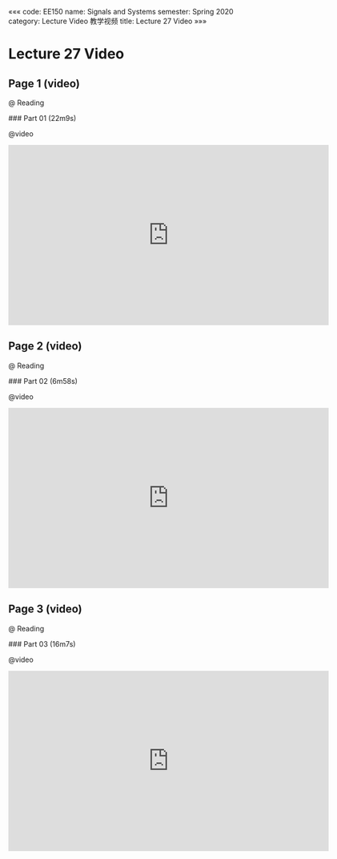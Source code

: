 «««
code: EE150
name: Signals and Systems
semester: Spring 2020
category: Lecture Video 教学视频
title: Lecture 27 Video
»»»

# Lecture 27 Video

## Page 1 (video)

@ Reading

<div class="markdown-body">
### Part 01 (22m9s)
</div>

@video

<iframe src="https://watchsb.com/e/my7k17u7itch.html" frameborder=0 marginwidth=0 marginheight=0 scrolling=no width=640 height=360 allowfullscreen></iframe>


## Page 2 (video)

@ Reading

<div class="markdown-body">
### Part 02 (6m58s)
</div>

@video

<iframe src="https://watchsb.com/e/8fl3ln1regtv.html" frameborder=0 marginwidth=0 marginheight=0 scrolling=no width=640 height=360 allowfullscreen></iframe>


## Page 3 (video)

@ Reading

<div class="markdown-body">
### Part 03 (16m7s)
</div>

@video

<iframe src="https://watchsb.com/e/ujslnfllmr0a.html" frameborder=0 marginwidth=0 marginheight=0 scrolling=no width=640 height=360 allowfullscreen></iframe>


